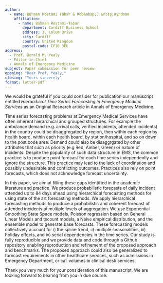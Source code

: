 ```yaml
---
author:
  - name: Bahman Rostami Tabar & Rob&nbsp;J.&nbsp;Hyndman
    affiliation:
      - name: Bahman Rostami-Tabar
        department: Cardiff Business School
        address: 3, Colum Drive
        city: Cardiff
        country: United Kingdom
        postal-code: CF10 3EU
address:
  - Prof. Donald M. Yealy
  - Editor-in-Chief
  - Annals of Emergency Medicine
subject: Paper submission for peer review
opening: "Dear Prof. Yealy,"
closing: "Yours sincerely"
format: letter-pdf
---
```


We would be grateful if you could consider for publication our manuscript entitled _Hierarchical Time Series Forecasting in Emergency Medical Services_ as an Original Research article in Annals of Emergency Medicine.

Time series forecasting problems at Emergency Medical Services have often inherent hierarchical and grouped structures. For example the ambulance demand (e.g. arrival calls, verified incidents, attended incidents) in the country could be disaggregated by region, then within each region by health board, within each health board, by station/hospital, and so on down to the post code area. Demand could also be disaggrgated by other attributes that such as priority (e.g Red, Amber, Green) or nature of incidents. Despite the popularity of such data structure in EMS, the common practice is to produce point forecast for each time series independently and ignore the structure. This practice may lead to the lack of coordination and possibly undesirable and conflicting outcomes. Practices also rely on point forecasts, which does not  acknowledge forecast uncertainty. 

In this paper, we aim at filling these gaps identified in the academic literature and practice. We produce probabilistic forecasts of daily incident attended up to 84 days ahead using hierarchical forecasting methods for using state of the art forecasting methods. We apply hierarchical forecasting methods to produce a probabilistic and coherent forecast of attended incidents at multiple levels of aggregation. We use Exponential Smoothing State Space models, Poisson regression based on General Linear Models and tscount models, a Naive empirical distribution, and the ensemble model to generate base forecasts. These forecasting models collectively account for i) the spline trend, ii) multiple seasonalities, iii) holiday effects, and  iv) serial dependencies in the time series. Our study is fully reproducible and we provide data and code through a Github repository enabling reproduction and refinement of the proposed approach and benchmarks. The proposed approach could also be generalized to forecast requirements in other healthcare services, such as admissions in Emergency Department, or call volumes in clinical desk services. 

Thank you very much for your consideration of this manuscript. We are looking forward to hearing from you in due course.
